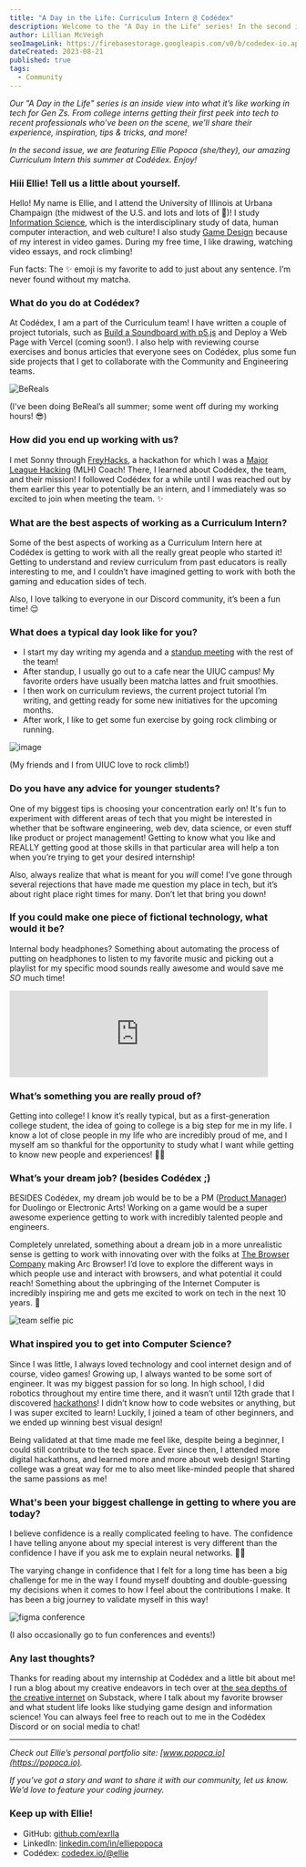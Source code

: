 ```yaml
---
title: "A Day in the Life: Curriculum Intern @ Codédex"
description: Welcome to the "A Day in the Life" series! In the second issue, we are spotlighting Ellie Popoca, an Information Science and Game Design major at the University of Illinois Urbana-Champaign and an ex-Major League Hacking (MLH) coach, and our wonderful Curriculum Intern at Codédex this summer. ✨
author: Lillian McVeigh
seoImageLink: https://firebasestorage.googleapis.com/v0/b/codedex-io.appspot.com/o/blogs%2Fa-day-in-the-life-curriculum-intern-codedex-ellie-popoca%2Fbanner.png?alt=media&token=7c74e895-86ef-4015-9206-5528d37ca7de
dateCreated: 2023-08-21
published: true
tags:
  - Community
---
```


_Our "A Day in the Life" series is an inside view into what it’s like working in tech for Gen Zs. From college interns getting their first peek into tech to recent professionals who’ve been on the scene, we’ll share their experience, inspiration, tips & tricks, and more!_

_In the second issue, we are featuring Ellie Popoca (she/they), our amazing Curriculum Intern this summer at Codédex. Enjoy!_

### Hiii Ellie! Tell us a little about yourself.

Hello! My name is Ellie, and I attend the University of Illinois at Urbana Champaign (the midwest of the U.S. and lots and lots of 🌽)! I study [Information Science](https://ischool.illinois.edu), which is the interdisciplinary study of data, human computer interaction, and web culture! I also study [Game Design](https://informatics.ischool.illinois.edu/game-studies-design) because of my interest in video games. During my free time, I like drawing, watching video essays, and rock climbing! 

Fun facts: The ✨ emoji is my favorite to add to just about any sentence. I’m never found without my matcha.

### What do you do at Codédex?

At Codédex, I am a part of the Curriculum team! I have written a couple of project tutorials, such as [Build a Soundboard with p5.js](https://www.codedex.io/projects/build-an-interactive-soundboard-with-p5js) and Deploy a Web Page with Vercel (coming soon!). I also help with reviewing course exercises and bonus articles that everyone sees on Codédex, plus some fun side projects that I get to collaborate with the Community and Engineering teams.

![BeReals](https://imgur.com/Q9km4Fg.png)
<div style={{textAlign: "center"}}>(I’ve been doing BeReal’s all summer; some went off during my working hours! 😎)</div>

### How did you end up working with us?

I met Sonny through [FreyHacks](https://www.freyhacks.tech), a hackathon for which I was a [Major League Hacking](https://mlh.io) (MLH) Coach! There, I learned about Codédex, the team, and their mission! I followed Codédex for a while until I was reached out by them earlier this year to potentially be an intern, and I immediately was so excited to join when meeting the team. ✨

### What are the best aspects of working as a Curriculum Intern?

Some of the best aspects of working as a Curriculum Intern here at Codédex is getting to work with all the really great people who started it! Getting to understand and review curriculum from past educators is really interesting to me, and I couldn’t have imagined getting to work with both the gaming and education sides of tech.

Also, I love talking to everyone in our Discord community, it’s been a fun time! 😌

### What does a typical day look like for you?

- I start my day writing my agenda and a [standup meeting](https://en.wikipedia.org/wiki/Stand-up_meeting) with the rest of the team! 
- After standup, I usually go out to a cafe near the UIUC campus! My favorite orders have usually been matcha lattes and fruit smoothies. 
- I then work on curriculum reviews, the current project tutorial I’m writing, and getting ready for some new initiatives for the upcoming months. 
- After work, I like to get some fun exercise by going rock climbing or running. 

![image](https://imgur.com/QTTfvr6.png)
<div style={{textAlign: "center"}}>(My friends and I from UIUC love to rock climb!)</div>

### Do you have any advice for younger students?

One of my biggest tips is choosing your concentration early on! It's fun to experiment with different areas of tech that you might be interested in whether that be software engineering, web dev, data science, or even stuff like product or project management! Getting to know what you like and REALLY getting good at those skills in that particular area will help a ton when you’re trying to get your desired internship! 

Also, always realize that what is meant for you _will_ come! I’ve gone through several rejections that have made me question my place in tech, but it’s about right place right times for many. Don’t let that bring you down! 

### If you could make one piece of fictional technology, what would it be?

Internal body headphones? Something about automating the process of putting on headphones to listen to my favorite music and picking out a playlist for my specific mood sounds really awesome and would save me _SO_ much time! 

<iframe style={{borderRadius: "12px"}} src="https://open.spotify.com/embed/playlist/2zpEtzNJAmLL2CEaZh9Fpx?utm_source=generator&theme=0" width="90%" height="152" frameBorder="0" allowFullScreen="" allow="autoplay; clipboard-write; encrypted-media; fullscreen; picture-in-picture" loading="lazy"></iframe>

### What’s something you are really proud of?

Getting into college! I know it’s really typical, but as a first-generation college student, the idea of going to college is a big step for me in my life. I know a lot of close people in my life who are incredibly proud of me, and I myself am so thankful for the opportunity to study what I want while getting to know new people and experiences! 🎒💖

### What’s your dream job? (besides Codédex ;)

BESIDES Codédex, my dream job would be to be a PM ([Product Manager](https://en.wikipedia.org/wiki/Product_manager)) for Duolingo or Electronic Arts! Working on a game would be a super awesome experience getting to work with incredibly talented people and engineers. 

Completely unrelated, something about a dream job in a more unrealistic sense is getting to work with innovating over with the folks at [The Browser Company](https://thebrowser.company) making Arc Browser! I’d love to explore the different ways in which people use and interact with browsers, and what potential it could reach! Something about the upbringing of the Internet Computer is incredibly inspiring me and gets me excited to work on tech in the next 10 years. 🚀

![team selfie pic](https://imgur.com/fIVd4sa.png)

### What inspired you to get into Computer Science?

Since I was little, I always loved technology and cool internet design and of course, video games! Growing up, I always wanted to be some sort of engineer. It was my biggest passion for so long. In high school, I did robotics throughout my entire time there, and it wasn’t until 12th grade that I discovered [hackathons](https://en.wikipedia.org/wiki/Hackathon)! I didn’t know how to code websites or anything, but I was super excited to learn! Luckily, I joined a team of other beginners, and we ended up winning best visual design! 

Being validated at that time made me feel like, despite being a beginner, I could still contribute to the tech space. Ever since then, I attended more digital hackathons, and learned more and more about web design! Starting college was a great way for me to also meet like-minded people that shared the same passions as me! 

### What's been your biggest challenge in getting to where you are today?

I believe confidence is a really complicated feeling to have. The confidence I have telling anyone about my special interest is very different than the confidence I have if you ask me to explain neural networks. 😵‍💫 

The varying change in confidence that I felt for a long time has been a big challenge for me in the way I found myself doubting and double-guessing my decisions when it comes to how I feel about the contributions I make. It has been a big journey to validate myself in this way! 

![figma conference](https://imgur.com/Qt1vj6C.png)
<div style={{textAlign: "center"}}>(I also occasionally go to fun conferences and events!)</div>

### Any last thoughts?

Thanks for reading about my internship at Codédex and a little bit about me! I run a blog about my creative endeavors in tech over at [the sea depths of the creative internet](https://jelliefish.substack.com/) on Substack, where I talk about my favorite browser and what student life looks like studying game design and information science! You can always feel free to reach out to me in the Codédex Discord or on social media to chat!

---

_Check out Ellie’s personal portfolio site: ​​​​[www.popoca.io](https://popoca.io)._

_If you’ve got a story and want to share it with our community, let us know. We’d love to feature your coding journey._

### Keep up with Ellie!

- GitHub: [github.com/exrlla](https://github.com/exrlla)
- LinkedIn: [linkedin.com/in/elliepopoca](https://www.linkedin.com/in/elliepopoca)
- Codédex: [codedex.io/@ellie](https://www.codedex.io/@ellie)
